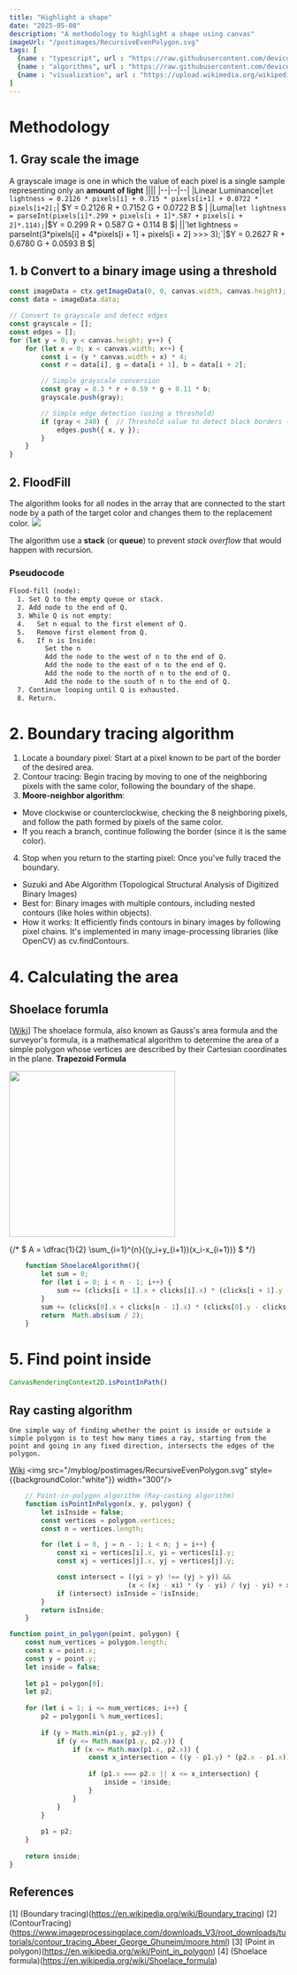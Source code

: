 ```yaml
---
title: "Highlight a shape"
date: "2025-05-08"
description: "A methodology to highlight a shape using canvas"
imageUrl: "/postimages/RecursiveEvenPolygon.svg"
tags: [
  {name : "typescript", url : "https://raw.githubusercontent.com/devicons/devicon/master/icons/postgresql/postgresql-original-wordmark.svg"},
  {name : "algorithms", url : "https://raw.githubusercontent.com/devicons/devicon/master/icons/react/react-original-wordmark.svg"},
  {name : "visualization", url : "https://upload.wikimedia.org/wikipedia/commons/c/c3/Python-logo-notext.svg"}
]
---
```


# Methodology
## 1. Gray scale the image
A grayscale image is one in which the value of each pixel is a single sample representing only an **amount of light**
||||
|--|--|--|
|Linear Luminance|`let lightness = 0.2126 * pixels[i] + 0.715 * pixels[i+1] + 0.0722 * pixels[i+2];`| $Y = 0.2126 R + 0.7152 G + 0.0722 B $ |
|Luma|`let lightness = parseInt(pixels[i]*.299 + pixels[i + 1]*.587 + pixels[i + 2]*.114);`|$Y = 0.299 R + 0.587 G + 0.114 B $|
||`let lightness = parseInt(3*pixels[i] + 4*pixels[i + 1] + pixels[i + 2] >>> 3);`|$Y = 0.2627 R + 0.6780 G + 0.0593 B $|

## 1. b Convert to a binary image using a threshold
```js
const imageData = ctx.getImageData(0, 0, canvas.width, canvas.height);
const data = imageData.data;

// Convert to grayscale and detect edges
const grayscale = [];
const edges = [];
for (let y = 0; y < canvas.height; y++) {
    for (let x = 0; x < canvas.width; x++) {
        const i = (y * canvas.width + x) * 4;
        const r = data[i], g = data[i + 1], b = data[i + 2];

        // Simple grayscale conversion
        const gray = 0.3 * r + 0.59 * g + 0.11 * b;
        grayscale.push(gray);

        // Simple edge detection (using a threshold)
        if (gray < 240) {  // Threshold value to detect black borders (128 Default)
            edges.push({ x, y });
        }
    }
}
```
## 2. FloodFill
The algorithm looks for all nodes in the array that are connected to the start node by a path of the target color and changes them to the replacement color.
<img src="/myblog/postimages/Recursive_Flood_Fill_4_(aka).gif"/>

The algorithm use a  **stack** (or **queue**) to prevent *stack overflow* that would happen with recursion.
### Pseudocode
```txt
Flood-fill (node):
  1. Set Q to the empty queue or stack.
  2. Add node to the end of Q.
  3. While Q is not empty:
  4.   Set n equal to the first element of Q.
  5.   Remove first element from Q.
  6.   If n is Inside:
         Set the n
         Add the node to the west of n to the end of Q.
         Add the node to the east of n to the end of Q.
         Add the node to the north of n to the end of Q.
         Add the node to the south of n to the end of Q.
  7. Continue looping until Q is exhausted.
  8. Return.
  ```
# 2. Boundary tracing algorithm
1. Locate a boundary pixel: Start at a pixel known to be part of the border of the desired area.
2. Contour tracing: Begin tracing by moving to one of the neighboring pixels with the same color, following the boundary of the shape.
3. **Moore-neighbor algorithm**:
- Move clockwise or counterclockwise, checking the 8 neighboring pixels, and follow the path formed by pixels of the same color.
- If you reach a branch, continue following the border (since it is the same color).
4. Stop when you return to the starting pixel: Once you've fully traced the boundary.

- Suzuki and Abe Algorithm (Topological Structural Analysis of Digitized Binary Images)
- Best for: Binary images with multiple contours, including nested contours (like holes within objects).
- How it works: It efficiently finds contours in binary images by following pixel chains. It's implemented in many image-processing libraries (like OpenCV) as cv.findContours.

# 4. Calculating the area
## Shoelace forumla

[[Wiki](https://en.wikipedia.org/wiki/Shoelace_formula)] The shoelace formula, also known as Gauss's area formula and the surveyor's formula, is a mathematical algorithm to determine the area of a simple polygon whose vertices are described by their Cartesian coordinates in the plane.
**Trapezoid Formula**


<div style={{display:"flex", gap:"3rem"}}>
<img src="/myblog/postimages/Trapez-formel-prinz.svg.png" style={{backgroundColor:"white"}} width="300"/>
<div>

{/* $ A = \dfrac{1}{2} \sum_{i=1}^{n}{(y_i+y_{i+1})(x_i-x_{i+1})} $ */}


```js
    function ShoelaceAlgorithm(){
        let sum = 0;
        for (let i = 0; i < n - 1; i++) {
            sum += (clicks[i + 1].x + clicks[i].x) * (clicks[i + 1].y - clicks[i].y)
        }
        sum += (clicks[0].x + clicks[n - 1].x) * (clicks[0].y - clicks[n - 1].y)
        return  Math.abs(sum / 2);
    }
```
</div></div>

# 5. Find point inside
```js 
CanvasRenderingContext2D.isPointInPath()
```
## Ray casting algorithm
    One simple way of finding whether the point is inside or outside a simple polygon is to test how many times a ray, starting from the point and going in any fixed direction, intersects the edges of the polygon. 
[Wiki](https://en.wikipedia.org/wiki/Point_in_polygon)
<img src="/myblog/postimages/RecursiveEvenPolygon.svg" style={{backgroundColor:"white"}} width="300"/>
```js
    // Point-in-polygon algorithm (Ray-casting algorithm)
    function isPointInPolygon(x, y, polygon) {
        let isInside = false;
        const vertices = polygon.vertices;
        const n = vertices.length;

        for (let i = 0, j = n - 1; i < n; j = i++) {
            const xi = vertices[i].x, yi = vertices[i].y;
            const xj = vertices[j].x, yj = vertices[j].y;

            const intersect = ((yi > y) !== (yj > y)) &&
                              (x < (xj - xi) * (y - yi) / (yj - yi) + xi);
            if (intersect) isInside = !isInside;
        }
        return isInside;
    }
```
```js
function point_in_polygon(point, polygon) {
    const num_vertices = polygon.length;
    const x = point.x;
    const y = point.y;
    let inside = false;
 
    let p1 = polygon[0];
    let p2;
 
    for (let i = 1; i <= num_vertices; i++) {
        p2 = polygon[i % num_vertices];
 
        if (y > Math.min(p1.y, p2.y)) {
            if (y <= Math.max(p1.y, p2.y)) {
                if (x <= Math.max(p1.x, p2.x)) {
                    const x_intersection = ((y - p1.y) * (p2.x - p1.x)) / (p2.y - p1.y) + p1.x;
 
                    if (p1.x === p2.x || x <= x_intersection) {
                        inside = !inside;
                    }
                }
            }
        }
 
        p1 = p2;
    }
 
    return inside;
}
```

## References

<a id="1">[1]</a> (Boundary tracing)(https://en.wikipedia.org/wiki/Boundary_tracing)
<a id="1">[2]</a> (ContourTracing)(https://www.imageprocessingplace.com/downloads_V3/root_downloads/tutorials/contour_tracing_Abeer_George_Ghuneim/moore.html)
<a id="1">[3]</a> (Point in polygon)(https://en.wikipedia.org/wiki/Point_in_polygon)
<a id="1">[4]</a> (Shoelace formula)(https://en.wikipedia.org/wiki/Shoelace_formula)

